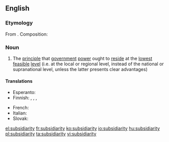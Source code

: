 ==English==
{{wikipedia}}

===Etymology===
From {{der|en|la|subsidiarius}}. Composition: {{suffix|subsidiary|ity|lang=en}}

===Noun===
{{en-noun|-|subsidiarities}}

# The [[principle]] that [[government]] [[power]] ought to [[reside]] at the [[lowest]] [[feasible]] [[level]] (i.e. at the local or regional level, instead of the national or supranational level, unless the latter presents clear advantages)

====Translations====
{{trans-top|principle}}
* Esperanto: {{t|eo|subsidiareco}}
* Finnish: {{t|fi|subsidiariteetti}}, {{t|fi|subsidiariteettiperiaate}}, {{t|fi|läheisyysperiaate}}, {{t|fi|toissijaisuusperiaaate}}
{{trans-mid}}
* French: {{t+|fr|subsidiarité|f}}
* Italian: {{t+|it|sussidiarietà|f}}
* Slovak: {{t|sk|subsidiarita|f}}
{{trans-bottom}}

[[el:subsidiarity]]
[[fr:subsidiarity]]
[[ko:subsidiarity]]
[[io:subsidiarity]]
[[hu:subsidiarity]]
[[pl:subsidiarity]]
[[ta:subsidiarity]]
[[vi:subsidiarity]]